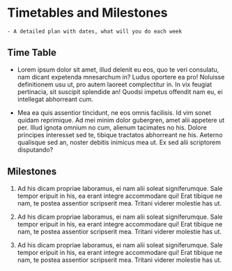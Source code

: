 # Timetables and Milestones

```block1
- A detailed plan with dates, what will you do each week
```

## Time Table

 - Lorem ipsum dolor sit amet, illud delenit eu eos, quo te veri consulatu, nam dicant expetenda mnesarchum in? Ludus oportere ea pro! Noluisse definitionem usu ut, pro autem laoreet complectitur in. In vix feugiat pertinacia, sit suscipit splendide an! Quodsi impetus offendit nam eu, ei intellegat abhorreant cum.

 - Mea ea quis assentior tincidunt, ne eos omnis facilisis. Id vim sonet quidam reprimique. Ad mei minim dolor gubergren, amet alii appetere ut per. Illud ignota omnium no cum, alienum tacimates no his. Dolore principes interesset sed te, tibique tractatos abhorreant ne his. Aeterno qualisque sed an, noster debitis inimicus mea ut. Ex sed alii scriptorem disputando?

## Milestones

1. Ad his dicam propriae laboramus, ei nam alii soleat signiferumque. Sale tempor eripuit in his, ea erant integre accommodare qui! Erat tibique ne nam, te postea assentior scripserit mea. Tritani viderer molestie has ut.

2. Ad his dicam propriae laboramus, ei nam alii soleat signiferumque. Sale tempor eripuit in his, ea erant integre accommodare qui! Erat tibique ne nam, te postea assentior scripserit mea. Tritani viderer molestie has ut.

3. Ad his dicam propriae laboramus, ei nam alii soleat signiferumque. Sale tempor eripuit in his, ea erant integre accommodare qui! Erat tibique ne nam, te postea assentior scripserit mea. Tritani viderer molestie has ut.